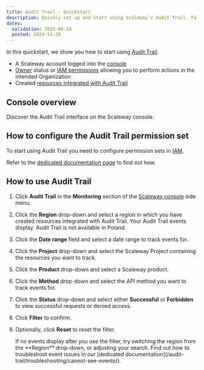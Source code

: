 ```yaml
---
title: Audit Trail - Quickstart
description: Quickly set up and start using Scaleway’s Audit Trail. Follow steps to configure permissions and track events across regions and projects.
dates:
  validation: 2025-06-16
  posted: 2024-11-28
---
```



In this quickstart, we show you how to start using [Audit Trail](/audit-trail/concepts/#audit-trail).

<Requirements />

- A Scaleway account logged into the [console](https://account.scaleway.com/?service=elements)
- [Owner](/iam/concepts/#owner) status or [IAM permissions](/iam/concepts/#permission) allowing you to perform actions in the intended Organization
- Created [resources integrated with Audit Trail](/audit-trail/reference-content/resource-integration-with-adt/)

## Console overview
Discover the Audit Trail interface on the Scaleway console.
<GuideFlow src="https://app.guideflow.com/embed/er56lj7ulp"/>

## How to configure the Audit Trail permission set

To start using Audit Trail you need to configure permission sets in [IAM](/iam/concepts/#iam).

Refer to the [dedicated documentation page](/audit-trail/how-to/configure-audit-trail-permissions/) to find out how.

## How to use Audit Trail

1. Click **Audit Trail** in the **Monitoring** section of the [Scaleway console](https://account.scaleway.com/?service=elements) side menu.
2. Click the **Region** drop-down and select a region in which you have created resources integrated with Audit Trail. Your Audit Trail events display.
      <Message type="note">
       Audit Trail is not available in Poland.
      </Message>
3. Click the **Date range** field and select a date range to track events for.
4. Click the **Project** drop-down and select the Scaleway Project containing the resources you want to track.
5. Click the **Product** drop-down and select a Scaleway product.
6. Click the **Method** drop-down and select the API method you want to track events for.
7. Click the **Status** drop-down and select either **Successful** or **Forbidden** to view successful requests or denied access.
8. Click **Filter** to confirm.
9. Optionally, click **Reset** to reset the filter.

    <Message type="tip">
     If no events display after you use the filter, try switching the region from the **Region** drop-down, or adjusting your search. Find out how to troubleshoot event issues in our [dedicated documentation](/audit-trail/troubleshooting/cannot-see-events/).
    </Message>